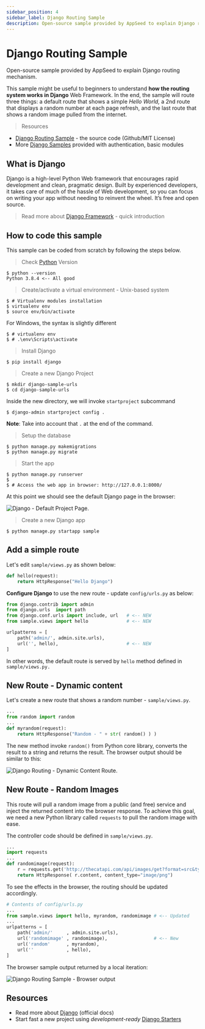```yaml
---
sidebar_position: 4
sidebar_label: Django Routing Sample
description: Open-source sample provided by AppSeed to explain Django routing mechanism.
---
```


# Django Routing Sample

<SubHeading>Open-source sample provided by AppSeed to explain Django routing mechanism.</SubHeading>

This sample might be useful to beginners to understand **how the routing system works in Django** Web Framework. In the end, the sample will route three things: a default route that shows a simple _Hello World,_ a 2nd route that displays a random number at each page refresh, and the last route that shows a random image pulled from the internet.

> Resources

- [Django Routing Sample](https://github.com/app-generator/django-routing-sample) - the source code (Github/MIT License)
- More [Django Samples](https://appseed.us/admin-dashboards/django) provided with authentication, basic modules

## What is Django

Django is a high-level Python Web framework that encourages rapid development and clean, pragmatic design. Built by experienced developers, it takes care of much of the hassle of Web development, so you can focus on writing your app without needing to reinvent the wheel. It’s free and open source.

> Read more about [Django Framework](../../content/what-is/django.mdx) - quick introduction

## How to code this sample

This sample can be coded from scratch by following the steps below.

> Check [Python](../../content/what-is/python.mdx) Version

```
$ python --version
Python 3.8.4 <-- All good
```

> Create/activate a virtual environment - Unix-based system

```
$ # Virtualenv modules installation
$ virtualenv env
$ source env/bin/activate
```

For Windows, the syntax is slightly different

```
$ # virtualenv env
$ # .\env\Scripts\activate
```

> Install Django

```
$ pip install django
```

> Create a new Django Project

```
$ mkdir django-sample-urls
$ cd django-sample-urls
```

Inside the new directory, we will invoke `startproject` subcommand

```
$ django-admin startproject config .
```

**Note**: Take into account that `.` at the end of the command.

> Setup the database

```
$ python manage.py makemigrations
$ python manage.py migrate
```

> Start the app

```
$ python manage.py runserver
$
$ # Access the web app in browser: http://127.0.0.1:8000/
```

At this point we should see the default Django page in the browser:

![Django - Default Project Page.](../../../static/assets/django-framework-cover.jpg)

> Create a new Django app

```
$ python manage.py startapp sample
```

## **Add a simple route**

Let's edit `sample/views.py` as shown below:

```python
def hello(request):
    return HttpResponse("Hello Django")
```

**Configure Django** to use the new route - update `config/urls.py` as below:

```python
from django.contrib import admin
from django.urls  import path
from django.conf.urls import include, url   # <-- NEW
from sample.views import hello              # <-- NEW

urlpatterns = [
    path('admin/', admin.site.urls),
    url('', hello),                         # <-- NEW
]
```

In other words, the default route is served by `hello` method defined in `sample/views.py.`

## New Route - Dynamic content

Let's create a new route that shows a random number - `sample/views.py`.

```python
...
from random import random
...
def myrandom(request):
    return HttpResponse("Random - " + str( random() ) )
```

The new method invoke `random()` from Python core library, converts the result to a string and returns the result. The browser output should be similar to this:

![Django Routing - Dynamic Content Route.](<../../../static/assets/image (4).png>)

## New Route - Random Images

This route will pull a random image from a public (and free) service and inject the returned content into the browser response. To achieve this goal, we need a new Python library called `requests` to pull the random image with ease.

The controller code should be defined in `sample/views.py`.

```python
...
import requests
...
def randomimage(request):
    r = requests.get('http://thecatapi.com/api/images/get?format=src&type=png')
    return HttpResponse( r.content, content_type="image/png")
```

To see the effects in the browser, the routing should be updated accordingly.

```python
# Contents of config/urls.py
...
from sample.views import hello, myrandom, randomimage # <-- Updated
...
urlpatterns = [
    path('admin/'     , admin.site.urls),
    url('randomimage' , randomimage),                 # <-- New
    url('random'      , myrandom),
    url(''            , hello),
]
```

The browser sample output returned by a local iteration:

![Django Routing Sample - Browser output](<../../../static/assets/image (5).png>)

## Resources

- Read more about [Django](https://www.djangoproject.com/) (official docs)
- Start fast a new project using _development-ready_ [Django Starters](https://appseed.us/admin-dashboards/django)
